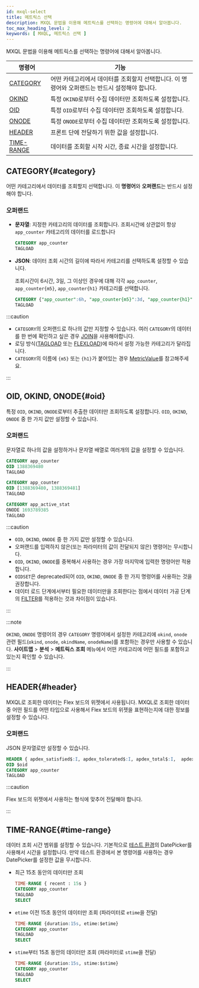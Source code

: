 ```yaml
---
id: mxql-select
title: 메트릭스 선택
description: MXQL 문법을 이용해 메트릭스를 선택하는 명령어에 대해서 알아봅니다.
toc_max_heading_level: 2
keywords: [ MXQL, 메트릭스 선택 ]
---
```


MXQL 문법을 이용해 메트릭스를 선택하는 명령어에 대해서 알아봅니다.

| 명령어       | 기능                                                  |
| ------------ | ----------------------------------------------------- |
| [CATEGORY](#category)   | 어떤 카테고리에서 데이터를 조회할지 선택합니다. 이 명령어와 오퍼랜드는 반드시 설정해야 합니다.  |
| [OKIND](#oid)      | 특정 `OKIND`로부터 수집 데이터만 조회하도록 설정합니다. |
| [OID](#oid)        | 특정 `OID`로부터 수집 데이터만 조회하도록 설정합니다.   |
| [ONODE](#oid)      | 특정 `ONODE`로부터 수집 데이터만 조회하도록 설정합니다. |
| [HEADER](#header)     | 프론트 단에 전달하기 위한 값을 설정합니다.            |
| [TIME-RANGE](#time-range) | 데이터를 조회할 시작 시간, 종료 시간을 설정합니다.        |

## CATEGORY{#category}

어떤 카테고리에서 데이터를 조회할지 선택합니다. 이 **명령어**와 **오퍼랜드**는 반드시 설정해야 합니다. 

### 오퍼랜드

* **문자열**: 지정한 카테고리의 데이터를 조회합니다. 조회시간에 상관없이 항상 `app_counter` 카테고리의 데이터를 로드합니다

  ```sql
  CATEGORY app_counter
  TAGLOAD
  ```

* **JSON**: 데이터 조회 시간의 길이에 따라서 카테고리를 선택하도록 설정할 수 있습니다.

  조회시간이 6시간, 3일, 그 이상인 경우에 대해 각각 `app_counter`, `app_counter{m5}`, `app_counter{h1}` 카테고리를 선택합니다.
  
  ```sql
  CATEGORY {"app_counter":6h, "app_counter{m5}":3d, "app_counter{h1}":unlimit } 
  TAGLOAD 
  ```

:::caution

* `CATEGORY`의 오퍼랜드로 하나의 값만 지정할 수 있습니다. 여러 `CATEGORY`의 데이터를 한 번에 확인하고 싶은 경우 [JOIN](mxql-calculate#join)을 사용해야합니다.
* 로딩 방식([TAGLOAD](mxql-loading#tagload) 또는 [FLEXLOAD](mxql-loading#flexload))에 따라서 설정 가능한 카테고리가 달라집니다. 
* `CATEGORY`의 이름에 `{m5}` 또는 `{h1}`가 붙어있는 경우 [MetricValue](mxql-guide#metric-value)를 참고해주세요.

:::

## OID, OKIND, ONODE{#oid}

특정 `OID`, `OKIND`, `ONODE`로부터 추출한 데이터만 조회하도록 설정합니다. `OID`, `OKIND`, `ONODE` 중 한 가지 값만 설정할 수 있습니다.

### 오퍼랜드

문자열로 하나의 값을 설정하거나 문자열 배열로 여러개의 값을 설정할 수 있습니다. 

```sql title='Example 1'
CATEGORY app_counter
OID 1388369480
TAGLOAD
```

```sql title='Example 2'
CATEGORY app_counter
OID [1388369480, 1388369481] 
TAGLOAD
```

```sql title='Example 3'
CATEGORY app_active_stat
ONODE 1693789385
TAGLOAD
```

:::caution

* `OID`, `OKIND`, `ONODE` 중 한 가지 값만 설정할 수 있습니다. 
* 오퍼랜드를 입력하지 않은(또는 파라미터의 값이 전달되지 않은) 명령어는 무시합니다.
* `OID`, `OKIND`, `ONODE`를 중복해서 사용하는 경우 가장 마지막에 입력한 명령어만 적용합니다.
* `OIDSET`은 deprecated되어 `OID`, `OKIND`, `ONODE` 중 한 가지 명령어를 사용하는 것을 권장합니다.
* 데이터 로드 단계에서부터 필요한 데이터만을 조회한다는 점에서 데이터 가공 단계의 [FILTER](mxql-calculate#filter)를 적용하는 것과 차이점이 있습니다.

:::

:::note

`OKIND`, `ONODE` 명령어의 경우 `CATEGORY` 명령어에서 설정한 카테고리에 `okind`, `onode` 관련 필드(`okind`, `onode`, `okindName`, `onodeName`)를 포함하는 경우만 사용할 수 있습니다. **사이트맵** > **분석** > **메트릭스 조회** 메뉴에서 어떤 카테고리에 어떤 필드를 포함하고 있는지 확인할 수 있습니다. 

:::

## HEADER{#header}

MXQL로 조회한 데이터는 Flex 보드의 위젯에서 사용됩니다. MXQL로 조회한 데이터 중 어떤 필드를 어떤 타입으로 사용해서 Flex 보드의 위젯을 표현하는지에 대한 정보를 설정할 수 있습니다.

### 오퍼랜드

JSON 문자열로만 설정할 수 있습니다. 

```sql title='Example'
HEADER { apdex_satisfied$:I, apdex_tolerated$:I, apdex_total$:I,  apdex$:F, category: app_counter}
OID $oid
CATEGORY app_counter
TAGLOAD
```

:::caution

Flex 보드의 위젯에서 사용하는 형식에 맞추어 전달해야 합니다.

:::

## TIME-RANGE{#time-range}

데이터 조회 시간 범위를 설정할 수 있습니다. 기본적으로 [테스트 환경](mxql-guide#test-env)의 DatePicker를 사용해서 시간을 설정합니다. 만약 테스트 환경에서 본 명령어를 사용하는 경우 DatePicker를 설정한 값을 무시합니다. 

<ImgLang img='mxql-8.png' desc='테스트 환경의 DatePicker' />

* 최근 15초 동안의 데이터만 조회

  ```sql
  TIME-RANGE { recent : 15s }
  CATEGORY app_counter
  TAGLOAD
  SELECT
  ```

* `etime` 이전 15초 동안의 데이터만 조회 (파라미터로 `etime`을 전달)

  ```sql
  TIME-RANGE {duration:15s, etime:$etime}
  CATEGORY app_counter
  TAGLOAD
  SELECT
  ```

* `stime`부터 15초 동안의 데이터만 조회 (파라미터로 `stime`을 전달)

  ```sql
  TIME-RANGE {duration:15s, stime:$stime}
  CATEGORY app_counter
  TAGLOAD
  SELECT
  ```
